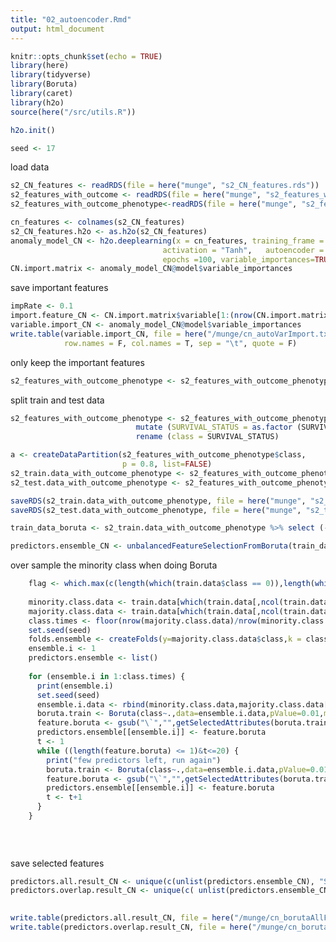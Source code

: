 ```yaml
---
title: "02_autoencoder.Rmd"
output: html_document
---
```


```r
knitr::opts_chunk$set(echo = TRUE)
library(here)
library(tidyverse)
library(Boruta)
library(caret)
library(h2o)
source(here("/src/utils.R"))

h2o.init()

seed <- 17
```

load data
```r
s2_CN_features <- readRDS(file = here("munge", "s2_CN_features.rds"))
s2_features_with_outcome <- readRDS(file = here("munge", "s2_features_with_outcome.rds"))
s2_features_with_outcome_phenotype<-readRDS(file = here("munge", "s2_features_with_outcome_phenotype.rds"))
```


```r
cn_features <- colnames(s2_CN_features)
s2_CN_features.h2o <- as.h2o(s2_CN_features)
anomaly_model_CN <- h2o.deeplearning(x = cn_features, training_frame = s2_CN_features.h2o, 
                                  activation = "Tanh",   autoencoder = TRUE,   hidden = 100,  
                                  epochs =100, variable_importances=TRUE, seed=seed, standardize=TRUE)
CN.import.matrix <- anomaly_model_CN@model$variable_importances

```

save important features
```r
impRate <- 0.1
import.feature_CN <- CN.import.matrix$variable[1:(nrow(CN.import.matrix)*impRate)]
variable.import_CN <- anomaly_model_CN@model$variable_importances
write.table(variable.import_CN, file = here("/munge/cn_autoVarImport.txt"), 
            row.names = F, col.names = T, sep = "\t", quote = F)

```

only keep the important features
```r

s2_features_with_outcome_phenotype <- s2_features_with_outcome_phenotype[, which(colnames(s2_features_with_outcome_phenotype) %in% c("SURVIVAL_STATUS", "SEX", "CANCER_TYPEASTROCYTOMA", "CANCER_TYPEGBM", "CANCER_TYPEMIXED",              "CANCER_TYPEOLIGODENDROGLIOMA",     import.feature_CN))]

```


split train and test data
```r
s2_features_with_outcome_phenotype <- s2_features_with_outcome_phenotype %>% 
                            mutate (SURVIVAL_STATUS = as.factor (SURVIVAL_STATUS)) %>%
                            rename (class = SURVIVAL_STATUS)

a <- createDataPartition(s2_features_with_outcome_phenotype$class, 
                         p = 0.8, list=FALSE)
s2_train.data_with_outcome_phenotype <- s2_features_with_outcome_phenotype[a,]
s2_test.data_with_outcome_phenotype <- s2_features_with_outcome_phenotype[-a,]

saveRDS(s2_train.data_with_outcome_phenotype, file = here("munge", "s2_train.data_with_outcome_phenotype.rds"))
saveRDS(s2_test.data_with_outcome_phenotype, file = here("munge", "s2_test.data_with_outcome_phenotype.rds"))
```


```r

train_data_boruta <- s2_train.data_with_outcome_phenotype %>% select (-SEX, -CANCER_TYPEASTROCYTOMA, -CANCER_TYPEGBM, -CANCER_TYPEMIXED, -CANCER_TYPEOLIGODENDROGLIOMA)

predictors.ensemble_CN <- unbalancedFeatureSelectionFromBoruta(train_data_boruta, seed, 0.1)

```


over sample the minority class when doing Boruta
```r
    flag <- which.max(c(length(which(train.data$class == 0)),length(which(train.data$class == 1))))
    
    minority.class.data <- train.data[which(train.data[,ncol(train.data)] != (flag-1)),]
    majority.class.data <- train.data[which(train.data[,ncol(train.data)] == (flag-1)),]
    class.times <- floor(nrow(majority.class.data)/nrow(minority.class.data))
    set.seed(seed)
    folds.ensemble <- createFolds(y=majority.class.data$class,k = class.times)
    ensemble.i <- 1
    predictors.ensemble <- list()
    
    for (ensemble.i in 1:class.times) {
      print(ensemble.i)
      set.seed(seed)
      ensemble.i.data <- rbind(minority.class.data,majority.class.data[folds.ensemble[[ensemble.i]],])
      boruta.train <- Boruta(class~.,data=ensemble.i.data,pValue=0.01,maxRuns = 200,mcAdj=FALSE)
      feature.boruta <- gsub("\`","",getSelectedAttributes(boruta.train, withTentative = T))
      predictors.ensemble[[ensemble.i]] <- feature.boruta
      t <- 1
      while ((length(feature.boruta) <= 1)&t<=20) {
        print("few predictors left, run again")
        boruta.train <- Boruta(class~.,data=ensemble.i.data,pValue=0.01,maxRuns = 200,mcAdj=FALSE)
        feature.boruta <- gsub("\`","",getSelectedAttributes(boruta.train, withTentative = T))
        predictors.ensemble[[ensemble.i]] <- feature.boruta
        t <- t+1
      }
    }
    
    
    
```

save selected features
```r
predictors.all.result_CN <- unique(c(unlist(predictors.ensemble_CN), "SEX", "CANCER_TYPEASTROCYTOMA", "CANCER_TYPEGBM", "CANCER_TYPEMIXED", "CANCER_TYPEOLIGODENDROGLIOMA"))
predictors.overlap.result_CN <- unique(c( unlist(predictors.ensemble_CN)[which(table(unlist(predictors.ensemble_CN))>1)], "SEX", "CANCER_TYPEASTROCYTOMA", "CANCER_TYPEGBM", "CANCER_TYPEMIXED", "CANCER_TYPEOLIGODENDROGLIOMA"))
                                     

write.table(predictors.all.result_CN, file = here("/munge/cn_borutaAllFeatures.txt") ,row.names = F,col.names = F,sep = "\t",quote = F)
write.table(predictors.overlap.result_CN, file = here("/munge/cn_borutaOverlapFeatures.txt") ,row.names = F,col.names = F,sep = "\t",quote = F)

```

